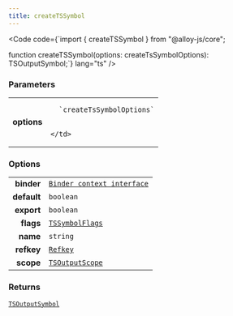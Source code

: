 ```yaml
---
title: createTSSymbol
---
```







<Code code={`import { createTSSymbol } from "@alloy-js/core";

function createTSSymbol(options: createTsSymbolOptions): TSOutputSymbol;`} lang="ts" />

### Parameters

<table>
  <tr>
    <td style="text-align: right;font-weight: bold;">options</td>
    <td>
    
      `createTsSymbolOptions`
      
      
    </td>
  </tr>
</table>

### Options

<table>
  <tr>
    <td style="text-align: right;font-weight: bold;">binder</td>
    <td>
      <Badge text="optional" variant="note" size="small" /> <code><a href="../../../core/contexts/binder/">Binder context interface</a></code>
  
  
  
  
  </td>
  </tr>
  <tr>
    <td style="text-align: right;font-weight: bold;">default</td>
    <td>
      <Badge text="optional" variant="note" size="small" /> <code>boolean</code>
  
  
  
  
  </td>
  </tr>
  <tr>
    <td style="text-align: right;font-weight: bold;">export</td>
    <td>
      <Badge text="optional" variant="note" size="small" /> <code>boolean</code>
  
  
  
  
  </td>
  </tr>
  <tr>
    <td style="text-align: right;font-weight: bold;">flags</td>
    <td>
      <Badge text="optional" variant="note" size="small" /> <code><a href="../../variables/tssymbolflags/">TSSymbolFlags</a></code>
  
  
  
  
  </td>
  </tr>
  <tr>
    <td style="text-align: right;font-weight: bold;">name</td>
    <td>
       <code>string</code>
  
  
  
  
  </td>
  </tr>
  <tr>
    <td style="text-align: right;font-weight: bold;">refkey</td>
    <td>
       <code><a href="../../../core/types/refkey/">Refkey</a></code>
  
  
  
  
  </td>
  </tr>
  <tr>
    <td style="text-align: right;font-weight: bold;">scope</td>
    <td>
      <Badge text="optional" variant="note" size="small" /> <code><a href="../../types/tsoutputscope/">TSOutputScope</a></code>
  
  
  
  
  </td>
  </tr>
</table>

### Returns

<code><a href="../../types/tsoutputsymbol/">TSOutputSymbol</a></code>








